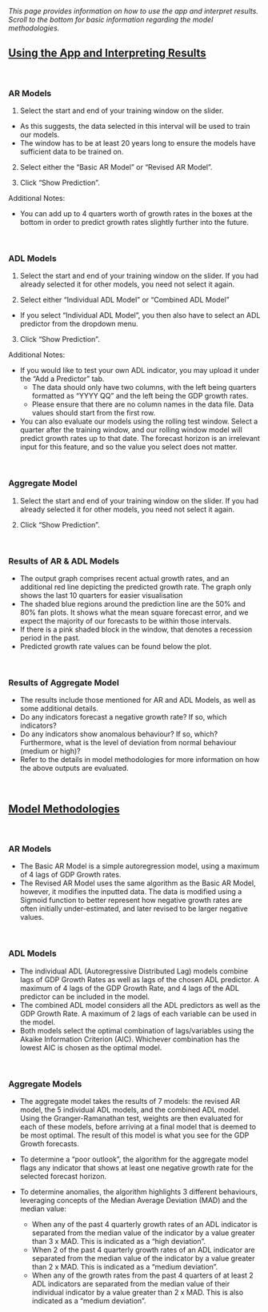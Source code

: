 &nbsp;

*This page provides information on how to use the app and interpret results. Scroll to the bottom for basic information regarding the model methodologies.* 


## <u> Using the App and Interpreting Results </u>

&nbsp;

### **AR Models**

1. Select the start and end of your training window on the slider.
  + As this suggests, the data selected in this interval will be used to train our models. 
  + The window has to be at least 20 years long to ensure the models have sufficient data to be trained on. 

2. Select either the "Basic AR Model" or "Revised AR Model". 

3. Click "Show Prediction". 

Additional Notes:

* You can add up to 4 quarters worth of growth rates in the boxes at the bottom in order to predict growth rates slightly further into the future.  

&nbsp;

### **ADL Models**

1. Select the start and end of your training window on the slider. If you had already selected it for other models, you need not select it again. 

2. Select either "Individual ADL Model" or "Combined ADL Model"
* If you select "Individual ADL Model", you then also have to select an ADL predictor from the dropdown menu. 

3. Click "Show Prediction". 

Additional Notes:

* If you would like to test your own ADL indicator, you may upload it under the "Add a Predictor" tab. 
  + The data should only have two columns, with the left being quarters formatted as “YYYY QQ” and the left being the GDP growth rates.  
  + Please ensure that there are no column names in the data file. Data values should start from the first row. 
  
* You can also evaluate our models using the rolling test window. Select a quarter after the training window, and our rolling window model will predict growth rates up to that date. The forecast horizon is an irrelevant input for this feature, and so the value you select does not matter. 

&nbsp;

### **Aggregate Model**

1. Select the start and end of your training window on the slider. If you had already selected it for other models, you need not select it again. 

2. Click "Show Prediction". 

&nbsp;

### **Results of AR & ADL Models**

* The output graph comprises recent actual growth rates, and an additional red line depicting the predicted growth rate. The graph only shows the last 10 quarters for easier visualisation
* The shaded blue regions around the prediction line are the 50% and 80% fan plots. It shows what the mean square forecast error, and we expect the majority of our forecasts to be within those intervals.
* If there is a pink shaded block in the window, that denotes a recession period in the past.
* Predicted growth rate values can be found below the plot. 

&nbsp;

### **Results of Aggregate Model**

* The results include those mentioned for AR and ADL Models, as well as some additional details.
+ Do any indicators forecast a negative growth rate? If so, which indicators?
+ Do any indicators show anomalous behaviour? If so, which? Furthermore, what is the level of deviation from normal behaviour (medium or high)? 
* Refer to the details in model methodologies for more information on how the above outputs are evaluated.

&nbsp;
&nbsp;

## <u> Model Methodologies </u>
&nbsp;

### **AR Models**

* The Basic AR Model is a simple autoregression model, using a maximum of 4 lags of GDP Growth rates.
* The Revised AR Model uses the same algorithm as the Basic AR Model, however, it modifies the inputted data. The data is modified using a Sigmoid function to better represent how negative growth rates are often initially under-estimated, and later revised to be larger negative values. 

&nbsp;

### **ADL Models**

* The individual ADL (Autoregressive Distributed Lag) models combine lags of GDP Growth Rates as well as lags of the chosen ADL predictor. A maximum of 4 lags of the GDP Growth Rate, and 4 lags of the ADL predictor can be included in the model.
* The combined ADL model considers all the ADL predictors as well as the GDP Growth Rate. A maximum of 2 lags of each variable can be used in the model. 
* Both models select the optimal combination of lags/variables using the Akaike Information Criterion (AIC). Whichever combination has the lowest AIC is chosen as the optimal model. 

&nbsp;

### **Aggregate Models**

* The aggregate model takes the results of 7 models: the revised AR model, the 5 individual ADL models, and the combined ADL model. Using the Granger-Ramanathan test, weights are then evaluated for each of these models, before arriving at a final model that is deemed to be most optimal. The result of this model is what you see for the GDP Growth forecasts. 

* To determine a "poor outlook", the algorithm for the aggregate model flags any indicator that shows at least one negative growth rate for the selected forecast horizon. 

* To determine anomalies, the algorithm highlights 3 different behaviours, leveraging concepts of the Median Average Deviation (MAD) and the median value:
  + When any of the past 4 quarterly growth rates of an ADL indicator is separated from the median value of the indicator by a value greater than 3 x MAD. This is indicated as a "high deviation". 
  + When 2 of the past 4 quarterly growth rates of an ADL indicator are separated from the median value of the indicator by a value greater than 2 x MAD. This is indicated as a "medium deviation". 
  + When any of the growth rates from the past 4 quarters of at least 2 ADL indicators are separated from the median value of their individual indicator by a value greater than 2 x MAD. This is also indicated as a "medium deviation". 



